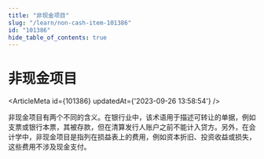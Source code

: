 ```yaml
---
title: "非现金项目"
slug: "/learn/non-cash-item-101386"
id: "101386"
hide_table_of_contents: true
---
```



# 非现金项目

<ArticleMeta id={101386} updatedAt={'2023-09-26 13:58:54'} />
<div className='border-solid border-b border-t-0 my-4 border-[var(--ifm-color-gray-300)]' />

非现金项目有两个不同的含义。在银行业中，该术语用于描述可转让的单据，例如支票或银行本票，其被存款，但在清算发行人账户之前不能计入贷方。另外，在会计学中，非现金项目是指列在损益表上的费用，例如资本折旧、投资收益或损失，这些费用不涉及现金支付。
